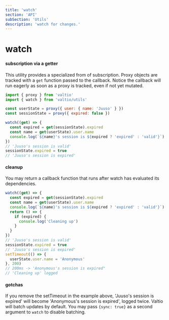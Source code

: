 ```yaml
---
title: 'watch'
section: 'API'
subSection: 'Utils'
description: 'watch for changes.'
---
```


# watch

#### subscription via a getter

This utility provides a specialized from of subscription. Proxy objects are tracked with a `get` function passed to the callback. Notice the callback will run eagerly as soon as a proxy is tracked, even if not yet mutated.

```js
import { proxy } from 'valtio'
import { watch } from 'valtio/utils'

const userState = proxy({ user: { name: 'Juuso' } })
const sessionState = proxy({ expired: false })

watch((get) => {
  const expired = get(sessionState).expired
  const name = get(userState).user.name
  console.log(`${name}'s session is ${expired ? 'expired' : 'valid'}`)
})
// 'Juuso's session is valid'
sessionState.expired = true
// 'Juuso's session is expired'
```

#### cleanup

You may return a callback function that runs after watch has evaluated its dependencies.

```js
watch((get) => {
  const expired = get(sessionState).expired
  const name = get(userState).user.name
  console.log(`${name}'s session is ${expired ? 'expired' : 'valid'}`)
  return () => {
    if (expired) {
      console.log('Cleaning up')
    }
  }
})
// 'Juuso's session is valid'
sessionState.expired = true
// 'Juuso's session is expired'
setTimeout(() => {
  userState.user.name = 'Anonymous'
}, 200)
// 200ms -> 'Anonymous's session is expired"
// 'Cleaning up' logged
```

#### gotchas

If you remove the setTimeout in the example above, 'Juuso's session is expired' will become 'Anonymous's session is expired', logged twice. Valtio will batch updates by default. You may pass `{sync: true}` as a second argument to `watch` to disable batching.
